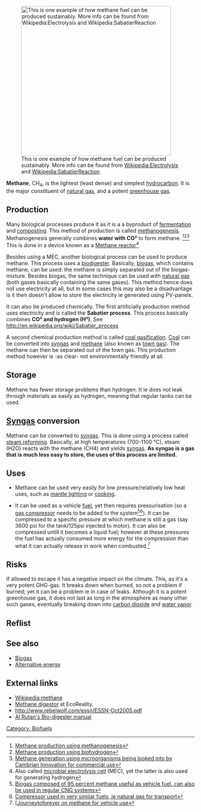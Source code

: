 [[Image:Methane production.PNG|thumb|400px| This is one example of how methane fuel can be produced sustainably. More info can be found from [https://en.wikipedia.org/wiki/Electrolysis Wikipedia:Electrolysis] and [https://en.wikipedia.org/wiki/Sabatier_reaction Wikipedia:SabatierReaction]]]

'''Methane''', CH<sub>4</sub>, is the lightest (least dense) and simplest [[hydrocarbon]]. It is the major constituent of [[natural gas]], and a potent 
[[greenhouse gas]].

==Production==
{{Main|Methane generator}}

Many biological processes produce it as it is a a byproduct of [[fermentation]] and [[composting]]. This method of production is called [[methanogenesis]]. Methanogenesis generally combines '''water with CO²''' to form methane. <ref>[http://www.sciencedaily.com/releases/2009/03/090330111257.htm Methane production using methanogenesis]</ref><ref>[http://www.sciencedaily.com/releases/2009/03/090330111257.htm Methane production using biohydrogen]</ref><ref>[http://www.forbes.com/sites/petercohan/2012/07/10/will-cambrian-innovation-revolutionize-waste-water-treatment/ Methane generation using microorganisms being looked into by Cambrian Innovation for commercial use]</ref> This is done in a device known as a [[Methane reactor]]<ref>Also called [[microbial electrolysis cell]] (MEC), yet the latter is also used for generating hydrogen</ref>

Besides using a MEC, another biological process can be used to produce methane. This process uses a [[Biogas|biodigester]]. Basically, [[biogas]], which contains methane, can be used: the methane is simply separated out of the biogas-mixture. Besides biogas, the same technique can be used with [[natural gas]] (both gases basically containing the same gases). This method hence does not use electricity at all, but in some cases this may also be a disadvantage is it then doesn't allow to store the electricity ie generated using PV-panels.

It can also be produced chemically. The first artificially production method uses electricity and is called the '''Sabatier process'''. This process basically combines '''CO² and hydrogen (H²)'''. See http://en.wikipedia.org/wiki/Sabatier_process

A second chemical production method is called [[coal gasification]]. [[Coal]] can be converted into [[syngas]] and [[methane]] (also known as [[town gas]]). The methane can then be separated out of the town gas. This production method however is -as clear- not environmentally friendly at all.

==Storage==
Methane has fewer storage problems than hydrogen. It ie does not leak through materials as easily as hydrogen, meaning that regular tanks can be used. 

==[[Syngas]] conversion==
Methane can be converted to [[syngas]]. This is done using a process called [[steam reforming]]. Basically, at high temperatures (700–1100 °C), steam (H2O) reacts with the methane (CH4) and yields [[syngas]]. '''As syngas is a gas that is much less easy to store, the uses of this process are limited.'''

==Uses==
* Methane can be used very easily for low pressure/relatively low heat uses, such as [[mantle lighting]] or [[cooking]].

* It can be used as a vehicle [[fuel]], yet then requires pressurisation (so a [[gas compressor]] needs to be added to the system<ref>[http://www.environmental-protection.org.uk%2Fassets%2Flibrary%2Fdocuments%2Fbiogas_as_transport_fuel_june06.pdf Biogas composed of 95 percent methane useful as vehicle fuel, can also be used in regular CNG systems]</ref><ref>[http://www.popularmechanics.com/cars/how-to/maintenance/should-you-convert-your-car-to-natural-gas Compressor used in very similar fuels, ie natural gas for transport]</ref>). It can be compressed to a specific pressure at which methane is still a gas (say 3600 psi for the tank/125psi injected to motor). It can also be compressed untill it becomes a liquid fuel; however at these pressures the fuel has actually consumed more energy for the compression than what it can actually release in work when combusted.<ref>[[http://journeytoforever.org/biofuel_library/MethaneDigesters/MD4.html Journeytoforever on methane for vehicle use]</ref>

==Risks==
If allowed to escape it has a negative impact on the climate. This, as it's a very potent GHG-gas. It breaks down when burned, so not a problem if burned; yet it can be a problem ie in case of leaks. Although it is a potent greenhouse gas, it does not last as long in the atmosphere as many other such gases, eventually breaking down into [[carbon dioxide]] and [[water vapor]].

==Reflist==
{{reflist}}

==See also==
* [[Biogas]]
* [[Alternative energy]]

==External links==
* [[Wikipedia:methane]]
* [http://www.ecoreality.org/wiki/Methane_digestor Methane digestor] at EcoReality.  
* http://www.rebelwolf.com/essn/ESSN-Oct2005.pdf
* [http://www.green-trust.org/freebooks/ Al Rutan's Bio-digester manual]

[[Category: Biofuels]]